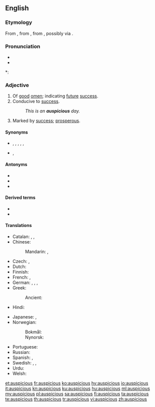 ==English==

===Etymology===
From {{suffix|auspice|ious|lang=en}}, from {{etyl|la|en}} {{m|la|auspicium||[[augury]]}}, from {{etyl|la|en}} {{m|la|auspex||[[augur]]}}, possibly via {{etyl|fr|en}}.

===Pronunciation===
* {{IPA|/ɔˈspɪʃəs/|lang=en}}
* {{audio|en-us-auspicious.ogg|Audio (US)|lang=en}}

*: {{rhymes|ɪʃəs|lang=en}}

===Adjective===
{{en-adj}}

# Of [[good]] [[omen]]; indicating [[future]] [[success]].
# Conducive to [[success]].
#: ''This is an '''auspicious''' day.''
# Marked by [[success]]; [[prosperous]].

====Synonyms====
* {{sense|conducive to success}} {{l|en|favourable}}, {{l|en|favorable}}, {{l|en|promising}}, {{l|en|propitious}}, {{l|en|fortunate}}, {{l|en|lucky}}
* {{sense|marked by success}} {{l|en|lucky}}, {{l|en|fortunate}}

====Antonyms====
* {{l|en|disastrous}}
* {{l|en|ruinous}}
* {{l|en|inauspicious}}

====Derived terms====
* {{l|en|auspiciously}}
* {{l|en|auspiciousness}}

====Translations====
{{trans-top|indicating future success}}
* Catalan: {{t|ca|propici|m}}, {{t|ca|propícia|f}}, {{t+|ca|favorable|m|f}}
* Chinese:
*: Mandarin: {{t+|cmn|吉利|tr=jílì|sc=Hani}}, {{t+|cmn|吉祥|tr=jíxiáng|sc=Hani}}
* Czech: {{t|cs|slibný|m}}, {{t+|cs|nadějný|m}}
* Dutch: {{t+|nl|gunstig}}
* Finnish: {{t+|fi|lupaava}}
* French: {{t+|fr|propice}}, {{t+|fr|faste}}
* German: {{t+|de|günstig}}, {{t|de|vielversprechend}}, {{t+|de|verheißungsvoll}}, {{t|de|glückverheißend}}
* Greek:
*: Ancient: {{t|grc|αἴσιος|sc=polytonic}}
* Hindi: {{t+|hi|शुभ|tr=śubh|sc=Deva}}
{{trans-mid}}
* Japanese: {{t|ja|めでたい|tr=medetai}}, {{t|ja|喜ばしい|tr=yorokobashii}}
* Norwegian:
*: Bokmål: {{t|nb|gunstig}}
*: Nynorsk: {{t|nn|gunstig}}
* Portuguese: {{t+|pt|promissor}}
* Russian: {{t+|ru|благоприя́тный}}
* Spanish: {{t+|es|prometedor}}, {{t+|es|propicio}}
* Swedish: {{t+|sv|lovande}}, {{t|sv|lyckobådande}}, {{t+|sv|gynnsam}}
* Urdu: {{t|ur|شبھ|tr=śubh|sc=ur-Arab}}
* Welsh: {{t+|cy|ffafrol}}
{{trans-bottom}}

[[et:auspicious]]
[[fr:auspicious]]
[[ko:auspicious]]
[[hy:auspicious]]
[[io:auspicious]]
[[it:auspicious]]
[[kn:auspicious]]
[[ku:auspicious]]
[[hu:auspicious]]
[[ml:auspicious]]
[[my:auspicious]]
[[pl:auspicious]]
[[sa:auspicious]]
[[fi:auspicious]]
[[ta:auspicious]]
[[te:auspicious]]
[[th:auspicious]]
[[tr:auspicious]]
[[vi:auspicious]]
[[zh:auspicious]]